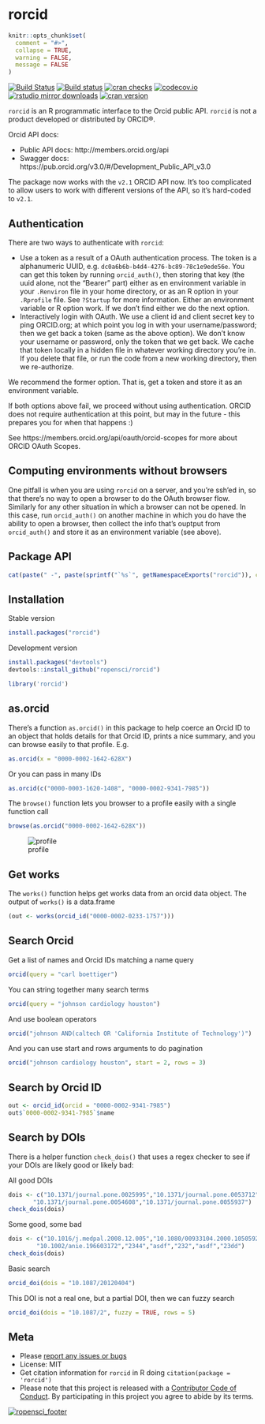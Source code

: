 rorcid
======

```r
knitr::opts_chunk$set(
  comment = "#>",
  collapse = TRUE,
  warning = FALSE,
  message = FALSE
)
```

[![Build Status](https://api.travis-ci.org/ropensci/rorcid.png)](https://travis-ci.org/ropensci/rorcid)
[![Build status](https://ci.appveyor.com/api/projects/status/29hanha8jfe4uen8/branch/master?svg=true)](https://ci.appveyor.com/project/sckott/rorcid/branch/master)
[![cran checks](https://cranchecks.info/badges/worst/rorcid)](https://cranchecks.info/pkgs/rorcid)
[![codecov.io](https://codecov.io/github/ropensci/rorcid/coverage.svg?branch=master)](https://codecov.io/github/ropensci/rorcid?branch=master)
[![rstudio mirror downloads](http://cranlogs.r-pkg.org/badges/rorcid?color=2ED968)](https://github.com/metacran/cranlogs.app)
[![cran version](http://www.r-pkg.org/badges/version/rorcid)](https://cran.r-project.org/package=rorcid)

`rorcid` is an R programmatic interface to the Orcid public API. `rorcid` is not a product developed or distributed by ORCID®.

Orcid API docs:

* Public API docs: http://members.orcid.org/api
* Swagger docs: https://pub.orcid.org/v3.0/#/Development_Public_API_v3.0

The package now works with the `v2.1` ORCID API now. It's too complicated to allow users to work with different versions of the API, so it's hard-coded to `v2.1`.

## Authentication

There are two ways to authenticate with `rorcid`:

- Use a token as a result of a OAuth authentication process. The token
is a alphanumeric UUID, e.g. `dc0a6b6b-b4d4-4276-bc89-78c1e9ede56e`. You
can get this token by running `orcid_auth()`, then storing that key
(the uuid alone, not the "Bearer " part) either as en environment
variable in your `.Renviron` file in your home directory, or as an R
option in your `.Rprofile` file. See `?Startup` for more information.
Either an environment variable or R option work. If we don't find
either we do the next option.
- Interactively login with OAuth. We use a client id and client secret 
key to ping ORCID.org; at which point you log in with your username/password; 
then we get back a token (same as the above option). We don't know your 
username or password, only the token that we get back. We cache that 
token locally in a hidden file in whatever working directory you're in. 
If you delete that file, or run the code from a new working directory, 
then we re-authorize.

We recommend the former option. That is, get a token and store it as an
environment variable.

If both options above fail, we proceed without using authentication.
ORCID does not require authentication at this point, but may in the future -
this prepares you for when that happens :)

See https://members.orcid.org/api/oauth/orcid-scopes for more about ORCID 
OAuth Scopes.

## Computing environments without browsers

One pitfall is when you are using `rorcid` on a server, and you're ssh'ed
in, so that there's no way to open a browser to do the OAuth browser
flow. Similarly for any other situation in which a browser can not be
opened. In this case, run `orcid_auth()` on another machine in which you do
have the ability to open a browser, then collect the info that's ouptput
from `orcid_auth()` and store it as an environment variable (see above).

## Package API

```r
cat(paste(" -", paste(sprintf("`%s`", getNamespaceExports("rorcid")), collapse = "\n - ")))
```

## Installation

Stable version

```r
install.packages("rorcid")
```

Development version

```r
install.packages("devtools")
devtools::install_github("ropensci/rorcid")
```

```r
library('rorcid')
```

## as.orcid

There's a function `as.orcid()` in this package to help coerce an Orcid ID to an object that holds details for that Orcid ID, prints a nice summary, and you can browse easily to that profile. E.g.

```r
as.orcid(x = "0000-0002-1642-628X")
```

Or you can pass in many IDs

```r
as.orcid(c("0000-0003-1620-1408", "0000-0002-9341-7985"))
```

The `browse()` function lets you browser to a profile easily with a single function call

```r
browse(as.orcid("0000-0002-1642-628X"))
```

![profile](http://f.cl.ly/items/3d1o0k1X3R1U110C0u1u/Screen%20Shot%202015-02-10%20at%207.21.57%20PM.png)

## Get works

The `works()` function helps get works data from an orcid data object. The output of `works()` is a data.frame

```r
(out <- works(orcid_id("0000-0002-0233-1757")))
```

## Search Orcid

Get a list of names and Orcid IDs matching a name query

```r
orcid(query = "carl boettiger")
```

You can string together many search terms

```r
orcid(query = "johnson cardiology houston")
```

And use boolean operators

```r
orcid("johnson AND(caltech OR 'California Institute of Technology')")
```

And you can use start and rows arguments to do pagination

```r
orcid("johnson cardiology houston", start = 2, rows = 3)
```


## Search by Orcid ID

```r
out <- orcid_id(orcid = "0000-0002-9341-7985")
out$`0000-0002-9341-7985`$name
```

## Search by DOIs

There is a helper function `check_dois()` that uses a regex checker to see if your DOIs are likely good or likely bad:

All good DOIs

```r
dois <- c("10.1371/journal.pone.0025995","10.1371/journal.pone.0053712",
       "10.1371/journal.pone.0054608","10.1371/journal.pone.0055937")
check_dois(dois)
```

Some good, some bad

```r
dois <- c("10.1016/j.medpal.2008.12.005","10.1080/00933104.2000.10505926","10.1037/a0024480",
        "10.1002/anie.196603172","2344","asdf","232","asdf","23dd")
check_dois(dois)
```

Basic search

```r
orcid_doi(dois = "10.1087/20120404")
```

This DOI is not a real one, but a partial DOI, then we can fuzzy search

```r
orcid_doi(dois = "10.1087/2", fuzzy = TRUE, rows = 5)
```

## Meta

* Please [report any issues or bugs](https://github.com/ropensci/rorcid/issues)
* License: MIT
* Get citation information for `rorcid` in R doing `citation(package = 'rorcid')`
* Please note that this project is released with a [Contributor Code of Conduct](https://github.com/ropensci/rorcid/blob/master/CODE_OF_CONDUCT.md). By participating in this project you agree to abide by its terms.

[![ropensci_footer](https://ropensci.org/public_images/github_footer.png)](https://ropensci.org)
